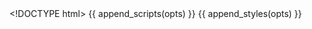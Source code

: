<!DOCTYPE html>
<html>
  <head>
    <meta http-equiv="Content-Type" content="text/html; charset=utf-8"/>
    <title>Line with focus</title>
	
    {{ append_scripts(opts) }}
    {{ append_styles(opts) }}
  </head>

  <body>
    <script type="text/javascript">
      var data = {{ opts$data }};
	  var ballgowncolors = {{ opts$params$color }};

      nv.addGraph(function() {

		  
          var w = {{ opts$params$width }},
              h = {{ opts$params$height }};

          var chart = nv.models.lineWithFocusChart();

          chart.xAxis
              .tickFormat(d3.format(',f'));

          chart.yAxis
              .tickFormat(d3.format(',.2f'));

         chart.y2Axis
             .tickFormat(d3.format(',.2f'));

         var svg = d3.select("body").append("svg:svg")
               .style("width", w)
               .style("height", h);

         svg.datum(data)
           .transition().duration(500)
             .call(chart);

         nv.utils.windowResize(chart.update);

         return chart;
       });
    </script>

  </body>
</html>